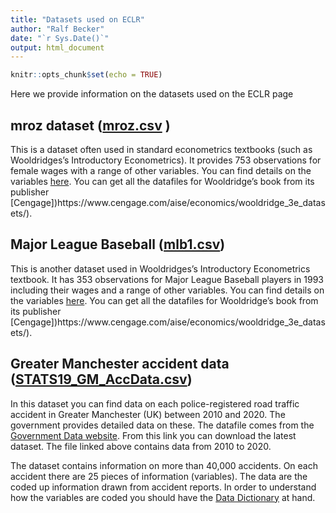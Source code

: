 ```yaml
---
title: "Datasets used on ECLR"
author: "Ralf Becker"
date: "`r Sys.Date()`"
output: html_document
---
```


```r
knitr::opts_chunk$set(echo = TRUE)
```

Here we provide information on the datasets used on the ECLR page


## mroz dataset ([mroz.csv](https://github.com/datasquad/ECLR/raw/gh-pages/data/mroz.csv) )

This is a dataset often used in standard econometrics textbooks (such as Wooldridges's Introductory Econometrics). It provides 753 observations for female wages with a range of other variables. You can find details on the variables [here](http://fmwww.bc.edu/ec-p/data/wooldridge/mroz.des). You can get all the datafiles for Wooldridge's book from its publisher [Cengage])https://www.cengage.com/aise/economics/wooldridge_3e_datasets/).


## Major League Baseball ([mlb1.csv](https://github.com/datasquad/ECLR/raw/gh-pages/data/mlb1.csv))

This is another dataset used in Wooldridges's Introductory Econometrics textbook. It has 353 observations for Major League Baseball players in 1993 including their wages and a range of other variables. You can find details on the variables [here](http://fmwww.bc.edu/ec-p/data/wooldridge/mlb1.des). You can get all the datafiles for Wooldridge's book from its publisher [Cengage])https://www.cengage.com/aise/economics/wooldridge_3e_datasets/).


## Greater Manchester accident data ([STATS19_GM_AccData.csv](https://github.com/datasquad/ECLR/raw/gh-pages/data/STATS19_GM_AccData.csv))

In this dataset you can find data on each police-registered road traffic accident in Greater Manchester (UK) between 2010 and 2020. The government provides detailed data on these. The datafile comes from the [Government Data website](https://www.data.gov.uk/dataset/25170a92-0736-4090-baea-bf6add82d118/gm-road-casualty-accidents-full-stats19-data). From this link you can download the latest dataset. The file linked above contains data from 2010 to 2020.

The dataset contains information on more than 40,000 accidents. On each accident there are 25 pieces of information (variables). The data are the coded up information drawn from accident reports. In order to understand how the variables are coded you should have the [Data Dictionary](https://assets.publishing.service.gov.uk/government/uploads/system/uploads/attachment_data/file/995422/stats19.pdf) at hand.
